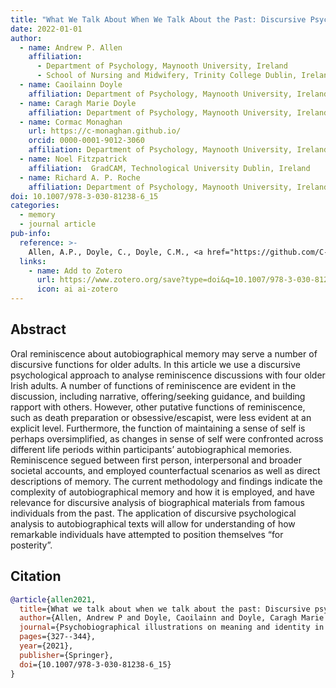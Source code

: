 ```yaml
---
title: "What We Talk About When We Talk About the Past: Discursive Psychological Analysis of Autobiographical Reminiscence in Older Irish Adults"
date: 2022-01-01
author: 
  - name: Andrew P. Allen
    affiliation: 
      - Department of Psychology, Maynooth University, Ireland
      - School of Nursing and Midwifery, Trinity College Dublin, Ireland
  - name: Caoilainn Doyle
    affiliation: Department of Psychology, Maynooth University, Ireland
  - name: Caragh Marie Doyle
    affiliation: Department of Psychology, Maynooth University, Ireland
  - name: Cormac Monaghan
    url: https://c-monaghan.github.io/
    orcid: 0000-0001-9012-3060
    affiliation: Department of Psychology, Maynooth University, Ireland
  - name: Noel Fitzpatrick
    affiliation:  GradCAM, Technological University Dublin, Ireland
  - name: Richard A. P. Roche
    affiliation: Department of Psychology, Maynooth University, Ireland
doi: 10.1007/978-3-030-81238-6_15
categories:
  - memory
  - journal article
pub-info:
  reference: >-
    Allen, A.P., Doyle, C., Doyle, C.M., <a href="https://github.com/C-Monaghan">Monaghan, C.</a>, Fitzpatrick, N., Roche, R.A.P. (2021). What we talk about when we talk about the past: Discursive psychological analysis of autobiographical reminiscence in older Irish adults. <em>Psychobiographical illustrations on meaning and identity in sociocultural contexts</em>, 327-344. <a href=https://doi.org/10.1007/978-3-030-81238-6_15><code>10.1007/978-3-030-81238-6_15</code></a>
  links:
    - name: Add to Zotero
      url: https://www.zotero.org/save?type=doi&q=10.1007/978-3-030-81238-6_15
      icon: ai ai-zotero
---
```


## Abstract

Oral reminiscence about autobiographical memory may serve a number of discursive functions for older adults. In this article we use a discursive psychological approach to analyse reminiscence discussions with four older Irish adults. A number of functions of reminiscence are evident in the discussion, including narrative, offering/seeking guidance, and building rapport with others. However, other putative functions of reminiscence, such as death preparation or obsessive/escapist, were less evident at an explicit level. Furthermore, the function of maintaining a sense of self is perhaps oversimplified, as changes in sense of self were confronted across different life periods within participants’ autobiographical memories. Reminiscence segued between first person, interpersonal and broader societal accounts, and employed counterfactual scenarios as well as direct descriptions of memory. The current methodology and findings indicate the complexity of autobiographical memory and how it is employed, and have relevance for discursive analysis of biographical materials from famous individuals from the past. The application of discursive psychological analysis to autobiographical texts will allow for understanding of how remarkable individuals have attempted to position themselves “for posterity”.

## Citation

``` bibtex
@article{allen2021,
  title={What we talk about when we talk about the past: Discursive psychological analysis of autobiographical reminiscence in older Irish adults},
  author={Allen, Andrew P and Doyle, Caoilainn and Doyle, Caragh Marie and Monaghan, Cormac and Fitzpatrick, Noel and Roche, Richard AP},
  journal={Psychobiographical illustrations on meaning and identity in sociocultural contexts},
  pages={327--344},
  year={2021},
  publisher={Springer},
  doi={10.1007/978-3-030-81238-6_15}
}
```
